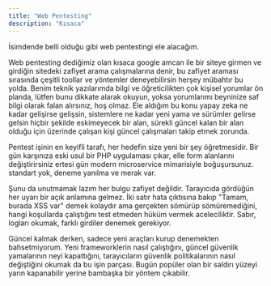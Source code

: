 ```yaml
---
title: "Web Pentesting"
description: "Kısaca"
---
```


İsimdende belli olduğu gibi web pentestingi ele alacağım.

Web pentesting dediğimiz olan kısaca google amcan ile bir siteye girmen ve girdiğin sitedeki zafiyet arama çalışmalarına denir, bu zafiyet araması sırasında çeşitli toollar ve yöntemler deneyebilirsin herşey mübahtır bu yolda. Benim teknik yazılarımda bilgi ve öğreticilikten çok kişisel yorumlar ön planda, lütfen bunu dikkate alarak okuyun, yoksa yorumlarımı beyninize saf bilgi olarak falan alırsınız, hoş olmaz. Ele aldığım bu konu yapay zeka ne kadar gelişirse gelişsin, sistemlere ne kadar yeni yama ve sürümler gelirse gelsin hiçbir şekilde eskimeyecek bir alan, sürekli güncel kalan bir alan olduğu için üzerinde çalışan kişi güncel çalışmaları takip etmek zorunda. 

Pentest işinin en keyifli tarafı, her hedefin size yeni bir şey öğretmesidir. Bir gün karşınıza eski usul bir PHP uygulaması çıkar, elle form alanlarını değiştirirsiniz ertesi gün modern microservice mimarisiyle boğuşursunuz. standart yok, deneme yanılma ve merak var.

Şunu da unutmamak lazım her bulgu zafiyet değildir. Tarayıcıda gördüğün her uyarı bir açık anlamına gelmez. İki satır hata çıktısına bakıp "Tamam, burada XSS var" demek kolaydır ama gerçekten sömürüp sömüremediğini, hangi koşullarda çalıştığını test etmeden hüküm vermek aceleciliktir. Sabır, logları okumak, farklı girdiler denemek gerekiyor.

Güncel kalmak derken, sadece yeni araçları kurup denemekten bahsetmiyorum. Yeni frameworklerin nasıl çalıştığını, güncel güvenlik yamalarının neyi kapattığını, tarayıcıların güvenlik politikalarının nasıl değiştiğini okumak da bu işin parçası. Bugün popüler olan bir saldırı yüzeyi yarın kapanabilir yerine bambaşka bir yöntem çıkabilir.